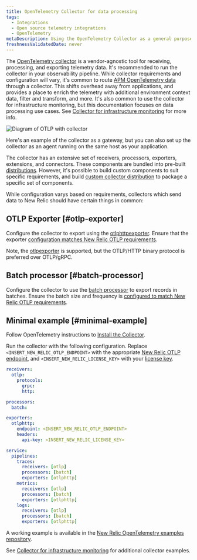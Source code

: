 ```yaml
---
title: OpenTelemetry Collector for data processing
tags:
  - Integrations
  - Open source telemetry integrations
  - OpenTelemetry
metaDescription: Using the OpenTelemetry Collector as a general purpose telemetry data processing tool
freshnessValidatedDate: never
---
```



The [OpenTelemetry collector](https://opentelemetry.io/docs/collector/) is a vendor-agnostic tool for receiving, processing, and exporting telemetry data. It's recommended to run the collector in your observability pipeline. While collector requirements and configuration will vary, it's common to route [APM OpenTelemetry data](/docs/more-integrations/open-source-telemetry-integrations/opentelemetry/get-started/apm-monitoring/opentelemetry-apm-intro) through a collector. This shifts overhead away from applications, and provides a place to enrich the telemetry with additional environment context data, filter and transform, and more. It's also common to use the collector for infrastructure monitoring, but this documentation focuses on data processing use cases. See [Collector for infrastructure monitoring](/docs/more-integrations/open-source-telemetry-integrations/opentelemetry/get-started/collector-infra-monitoring/opentelemetry-collector-infra-intro) for more info.

<img
title="Diagram of OTLP with collector"
src={opentelemetryNativeOtlpWithCollector}
/>

<figcaption>
  Here's an example of the collector as a gateway, but you can also set up the collector as an agent running on the same host as your application.
</figcaption>

The collector has an extensive set of receivers, processors, exporters, extensions, and connectors. These components are bundled into pre-built [distributions](https://opentelemetry.io/docs/collector/distributions/). However, it's possible to build custom components to suit specific requirements, and build [custom collector distribution](https://opentelemetry.io/docs/collector/custom-collector/) to package a specific set of components.

While configuration varys based on requirements, collectors which send data to New Relic should have certain things in common:

## OTLP Exporter [#otlp-exporter]

Configure the collector to export using the [otlphttpexporter](https://github.com/open-telemetry/opentelemetry-collector/tree/main/exporter/otlphttpexporter). Ensure that the exporter [configuration matches New Relic OTLP requirements](/docs/more-integrations/open-source-telemetry-integrations/opentelemetry/best-practices/opentelemetry-otlp/).

Note, the [otlpexporter](https://github.com/open-telemetry/opentelemetry-collector/tree/main/exporter/otlpexporter) is supported, but the OTLP/HTTP binary protocol is preferred over OTLP/gRPC.

## Batch processor [#batch-processor]

Configure the collector to use the [batch processor](https://github.com/open-telemetry/opentelemetry-collector/tree/main/processor/batchprocessor) to export records in batches. Ensure the batch size and frequency is [configured to match New Relic OTLP requirements](/docs/more-integrations/open-source-telemetry-integrations/opentelemetry/best-practices/opentelemetry-otlp/).

## Minimal example [#minimal-example]

Follow OpenTelemetry instructions to [Install the Collector](https://opentelemetry.io/docs/collector/installation/).

Run the collector with the following configuration. Replace `<INSERT_NEW_RELIC_OTLP_ENDPOINT>` with the appropriate [New Relic OTLP endpoint](/docs/more-integrations/open-source-telemetry-integrations/opentelemetry/best-practices/opentelemetry-otlp/#endpoint-port-protocol), and `<INSERT_NEW_RELIC_LICENSE_KEY>` with your [license key](/docs/more-integrations/open-source-telemetry-integrations/opentelemetry/best-practices/opentelemetry-otlp/#endpoint-port-protocol/#prereqs).

```yaml
receivers:
  otlp:
    protocols:
      grpc:
      http:

processors:
  batch:

exporters:
  otlphttp:
    endpoint: <INSERT_NEW_RELIC_OTLP_ENDPOINT>
    headers:
      api-key: <INSERT_NEW_RELIC_LICENSE_KEY>

service:
  pipelines:
    traces:
      receivers: [otlp]
      processors: [batch]
      exporters: [otlphttp]
    metrics:
      receivers: [otlp]
      processors: [batch]
      exporters: [otlphttp]
    logs:
      receivers: [otlp]
      processors: [batch]
      exporters: [otlphttp]
```

A working example is available in the [New Relic OpenTelemetry examples repository](https://github.com/newrelic/newrelic-opentelemetry-examples/tree/main/other-examples/collector/nr-config).

See [Collector for infrastructure monitoring](/docs/more-integrations/open-source-telemetry-integrations/opentelemetry/get-started/collector-infra-monitoring/opentelemetry-collector-infra-intro) for additional collector examples.
